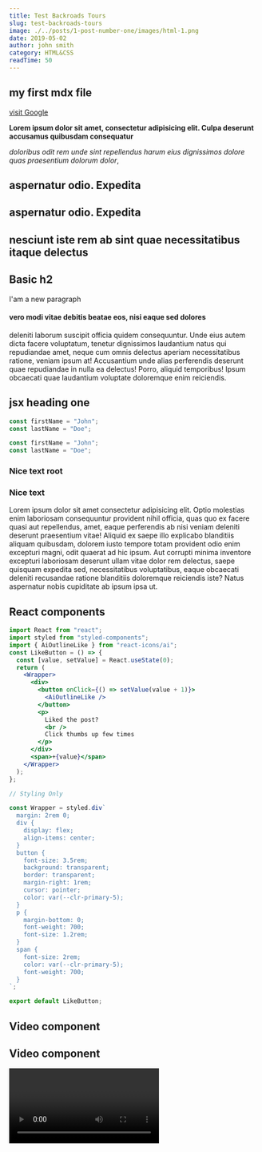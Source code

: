 ```yaml
---
title: Test Backroads Tours
slug: test-backroads-tours
image: ./../posts/1-post-number-one/images/html-1.png
date: 2019-05-02
author: john smith
category: HTML&CSS
readTime: 50
---
```



<section className="mdx-page">

## my first mdx file

[visit Google](https://www.google.com)

**Lorem ipsum dolor sit amet, consectetur adipisicing elit.
Culpa deserunt accusamus quibusdam consequatur**

_doloribus odit rem unde sint repellendus harum eius
dignissimos dolore quas praesentium dolorum dolor_,

<h1> aspernatur odio. Expedita </h1>

# aspernatur odio. Expedita

## nesciunt iste rem ab sint quae necessitatibus itaque delectus

<h2>Basic h2</h2>

<p>I'am a new paragraph</p>

#### vero modi vitae debitis beatae eos, nisi eaque sed dolores

deleniti laborum suscipit officia quidem consequuntur.
Unde eius autem dicta facere voluptatum, tenetur dignissimos
laudantium natus qui repudiandae amet, neque cum omnis delectus
aperiam necessitatibus ratione, veniam ipsum at! Accusantium
unde alias perferendis deserunt quae repudiandae in nulla ea
delectus! Porro, aliquid temporibus! Ipsum obcaecati quae
laudantium voluptate doloremque enim reiciendis.

<h1 className="special">jsx heading one</h1>

```js
const firstName = "John";
const lastName = "Doe";
```

<div className="code">

```js
const firstName = "John";
const lastName = "Doe";
```

</div>

<div className="nice-text">

### Nice text root

<h3>Nice text</h3>

<FiInfo className="nice-text-icon"></FiInfo>

Lorem ipsum dolor sit amet consectetur adipisicing elit. Optio molestias enim
laboriosam consequuntur provident nihil officia, quas quo ex facere quasi aut
repellendus, amet, eaque perferendis ab nisi veniam deleniti deserunt
praesentium vitae! Aliquid ex saepe illo explicabo blanditiis aliquam quibusdam,
dolorem iusto tempore totam provident odio enim excepturi magni, odit quaerat ad
hic ipsum. Aut corrupti minima inventore excepturi laboriosam deserunt ullam
vitae dolor rem delectus, saepe quisquam expedita sed, necessitatibus
voluptatibus, eaque obcaecati deleniti recusandae ratione blanditiis doloremque
reiciendis iste? Natus aspernatur nobis cupiditate ab ipsum ipsa ut.

</div>

<h2>React components</h2>

<Counter />

```jsx
import React from "react";
import styled from "styled-components";
import { AiOutlineLike } from "react-icons/ai";
const LikeButton = () => {
  const [value, setValue] = React.useState(0);
  return (
    <Wrapper>
      <div>
        <button onClick={() => setValue(value + 1)}>
          <AiOutlineLike />
        </button>
        <p>
          Liked the post?
          <br />
          Click thumbs up few times
        </p>
      </div>
      <span>+{value}</span>
    </Wrapper>
  );
};

// Styling Only

const Wrapper = styled.div`
  margin: 2rem 0;
  div {
    display: flex;
    align-items: center;
  }
  button {
    font-size: 3.5rem;
    background: transparent;
    border: transparent;
    margin-right: 1rem;
    cursor: pointer;
    color: var(--clr-primary-5);
  }
  p {
    margin-bottom: 0;
    font-weight: 700;
    font-size: 1.2rem;
  }
  span {
    font-size: 2rem;
    color: var(--clr-primary-5);
    font-weight: 700;
  }
`;

export default LikeButton;
```

<LikeButton />

<h2> Video component </h2>

## Video component

<RegularVideo />
<Video />

<h2>regular h2</h2>

<h2 title="my title">titled h2</h2>

<Link to="/posts" className="btn center-btn">
  navigate to all posts page
</Link>

## random h2

<h2>regular heading 2</h2>

<h2>another random h2</h2>

#### heading 4

<h4>Heading 4 from JSX</h4>

Lorem ipsum dolore

`console.log("Hello from the console")`

<h4>blokquote elements</h4>

<blockquote display="info">
  Lorem ipsum dolor sit amet consectetur adipisicing elit. Optio molestias enim
  laboriosam consequuntur provident nihil officia, quas quo ex facere quasi aut
</blockquote>

<blockquote display="warning">
  Lorem ipsum dolor sit amet consectetur adipisicing elit. Optio molestias enim
  laboriosam consequuntur provident nihil officia, quas quo ex facere quasi aut
</blockquote>

<blockquote display="default">
  Lorem ipsum dolor sit amet consectetur adipisicing elit. Optio molestias enim
  laboriosam consequuntur provident nihil officia, quas quo ex facere quasi aut
</blockquote>

<blockquote>
  Lorem ipsum dolor sit amet consectetur adipisicing elit. Optio molestias enim
  laboriosam consequuntur provident nihil officia, quas quo ex facere quasi aut
</blockquote>

</section>
